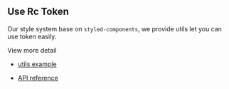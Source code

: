 
<Meta title="💅 Style system/🎨 Use Juno Token" />

## Use Rc Token

Our style system base on `styled-components`, we provide utils let you can use token easily.

View more detail

- [utils example](?path=/story/💅-style-system-utils--palette-example)

- [API reference](?path=/docs/api-reference-styles-ellipsis--page)
